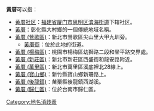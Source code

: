 '''黃厝'''可以指：

*[[黄厝社区|黄厝社区]]：[[福建省|福建省]][[厦门市|厦门市]][[思明区|思明区]][[滨海街道_(厦门市)|滨海街道]]下辖社区。
*[[黃厝|黃厝]]：彰化縣大村鄉的一個傳統地域名稱。
*[[黃厝_(鶯歌區)|黃厝 (鶯歌區)]]：新北市鶯歌區尖山里大甲九圳旁。
**[[黃厝街|黃厝街]]：位於此地的街道。
*[[黃厝_(楊梅區)|黃厝 (楊梅區)]]：桃園市楊梅區幼獅路二段和榮平路交界處。
*[[黃厝_(新莊區)|黃厝 (新莊區)]]：新北市新莊區西盛街和龍安路附近。
*[[黃厝_(萬里區)|黃厝 (萬里區)]]：新北市萬里區溪底裡北28線上。
*[[黃厝_(寶山鄉)|黃厝 (寶山鄉)]]：新竹縣寶山鄉新珊路上。
*[[黃厝_(後龍鎮)|黃厝 (後龍鎮)]]：苗栗縣後龍鎮西湖溪。
*[[黃厝_(歸仁區)|黃厝 (歸仁區)]]：位於台南市歸仁區。


{{Disambig|G|cat=二字地名消歧義}}
[[Category:地名消歧義|Category:地名消歧義]]